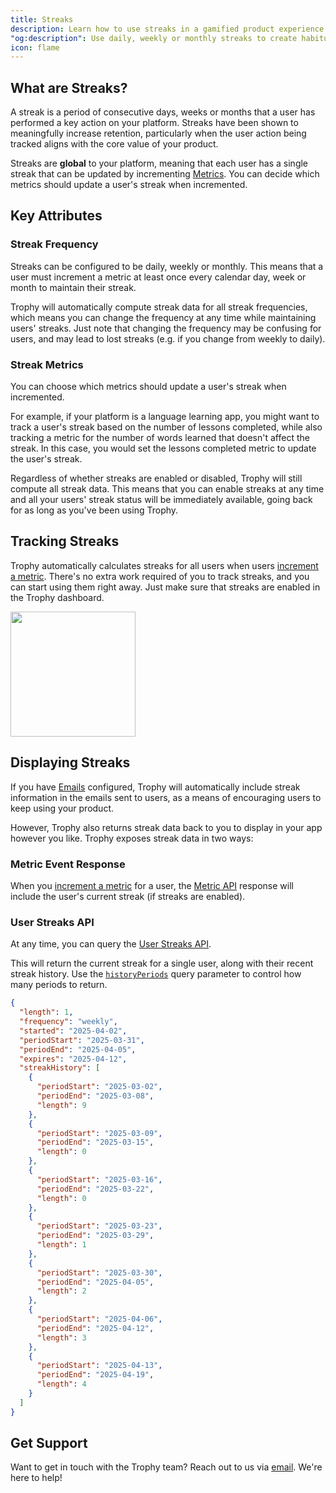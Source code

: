 ```yaml
---
title: Streaks
description: Learn how to use streaks in a gamified product experience with Trophy.
"og:description": Use daily, weekly or monthly streaks to create habitual usage patterns and keep users coming back to your app.
icon: flame
---
```



## What are Streaks?

A streak is a period of consecutive days, weeks or months that a user has performed a key action on your platform. Streaks have been shown to meaningfully increase retention, particularly when the user action being tracked aligns with the core value of your product.

Streaks are **global** to your platform, meaning that each user has a single streak that can be updated by incrementing [Metrics](/platform/metrics). You can decide which metrics should update a user's streak when incremented.

## Key Attributes

### Streak Frequency

Streaks can be configured to be daily, weekly or monthly. This means that a user must increment a metric at least once every calendar day, week or month to maintain their streak.

Trophy will automatically compute streak data for all streak frequencies, which means you can change the frequency at any time while maintaining users' streaks. Just note that changing the frequency may be confusing for users, and may lead to lost streaks (e.g. if you change from weekly to daily).

### Streak Metrics

You can choose which metrics should update a user's streak when incremented.

For example, if your platform is a language learning app, you might want to track a user's streak based on the number of lessons completed, while also tracking a metric for the number of words learned that doesn't affect the streak. In this case, you would set the lessons completed metric to update the user's streak.

<Callout intent="info">
  Regardless of whether streaks are enabled or disabled, Trophy will still
  compute all streak data. This means that you can enable streaks at any time
  and all your users' streak status will be immediately available, going back
  for as long as you've been using Trophy.
</Callout>

## Tracking Streaks

Trophy automatically calculates streaks for all users when users
[increment a metric](/platform/events#tracking-metric-events). There's no extra work required of you to track streaks, and you can start using them right away. Just make sure that streaks are enabled in the Trophy dashboard.

<Frame>
  <img height="200" noZoom src="../assets/quick-start/streak_configure.jpg" />
</Frame>

## Displaying Streaks

If you have [Emails](/platform/emails) configured, Trophy will automatically include streak information in the emails sent to users, as a means of encouraging users to keep using your product.

However, Trophy also returns streak data back to you to display in your app however you like. Trophy exposes streak data in two ways:

### Metric Event Response

When you [increment a metric](/platform/events#tracking-metric-events) for a user, the [Metric API](/api-reference/endpoints/metrics/send-a-metric-change-event) response will include the user's current
streak (if streaks are enabled).

<MetricChangeResponseBlock />

### User Streaks API

At any time, you can query the [User Streaks API](/api-reference/endpoints/users/get-a-users-streak).

This will return the current streak for a single user, along with their recent streak history. Use the [`historyPeriods`](/api-reference/endpoints/users/get-a-users-streak#parameter-history-periods) query parameter to control how many periods to return.

```json Response [expandable]
{
  "length": 1,
  "frequency": "weekly",
  "started": "2025-04-02",
  "periodStart": "2025-03-31",
  "periodEnd": "2025-04-05",
  "expires": "2025-04-12",
  "streakHistory": [
    {
      "periodStart": "2025-03-02",
      "periodEnd": "2025-03-08",
      "length": 9
    },
    {
      "periodStart": "2025-03-09",
      "periodEnd": "2025-03-15",
      "length": 0
    },
    {
      "periodStart": "2025-03-16",
      "periodEnd": "2025-03-22",
      "length": 0
    },
    {
      "periodStart": "2025-03-23",
      "periodEnd": "2025-03-29",
      "length": 1
    },
    {
      "periodStart": "2025-03-30",
      "periodEnd": "2025-04-05",
      "length": 2
    },
    {
      "periodStart": "2025-04-06",
      "periodEnd": "2025-04-12",
      "length": 3
    },
    {
      "periodStart": "2025-04-13",
      "periodEnd": "2025-04-19",
      "length": 4
    }
  ]
}
```

## Get Support

Want to get in touch with the Trophy team? Reach out to us via [email](mailto:support@trophy.so). We're here to help!
